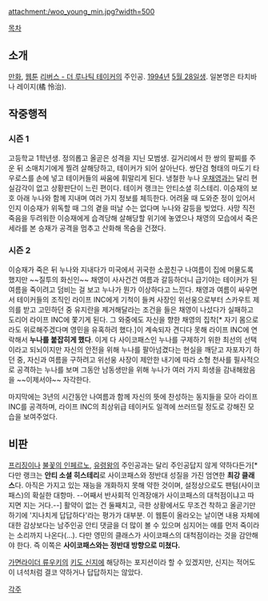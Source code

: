 attachment:/woo_young_min.jpg?width=500

[[목차]]
== 소개 ==
[[만화]], [[웹툰]] [[리버스 - 더 루나틱 테이커]]의 주인공. [[1994년]] [[5월 28일]]생. 일본명은 타치바나 레이지(橘 怜治). 

== 작중행적 ==
=== 시즌 1 ===
고등학교 1학년생. 정의롭고 올곧은 성격을 지닌 모범생. 길거리에서 한 쌍의 팔찌를 주운 뒤 소매치기에게 찔려 살해당하고, 테이커가 되어 살아난다. 쌍단검 형태의 마도기 타우로스를 손에 넣고 테이커들의 싸움에 휘말리게 된다. 냉철한 누나 [[우채영]]과는 달리 현실감각이 없고 상황판단이 느린 편이다. 테이커 랭크는 안티소셜 히스테리. 이승재의 보호 아래 누나와 함께 지내며 여러 가지 정보를 체득한다. 어려울 때 도와준 정이 있어서인지 이승재가 위독할 때 그의 곁을 떠날 수는 없다며 누나와 갈등을 빚었다. 사망 직전 죽음을 두려워한 이승재에게 습격당해 살해당할 위기에 놓였으나 채영의 모습에서 죽은 세라를 본 승재가 공격을 멈추고 산화해 목숨을 건졌다.

=== 시즌 2 ===
이승재가 죽은 뒤 누나와 지내다가 미국에서 귀국한 소꿉친구 나여름이 집에 머물도록 했지만 ~~질투의 화신인~~ 채영이 사사건건 여름과 갈등하더니 급기야는 테이커가 된 여름을 죽이려고 덤비는 걸 보고 누나가 뭔가 이상하다고 느낀다. 채영과 여름이 싸우면서 테이커들의 조직인 라이프 INC에게 기척이 들켜 사장인 위선웅으로부터 스카우트 제의를 받고 고민하던 중 유지란을 제거해달라는 조건을 들은 채영이 나섰다가 실패하고 도리어 라이프 INC에 쫓기게 된다. 그 와중에도 자신을 향한 채영의 집착[* 자기 몸으로라도 위로해주겠다며 영민을 유혹하려 했다.]이 계속되자 견디다 못해 라이프 INC에 연락해서 '''누나를 붙잡히게 했다'''. 이게 다 사이코패스인 누나를 구제하기 위한 최선의 선택이라고 되뇌이지만 자신의 안전을 위해 누나를 팔아넘겼다는 현실을 깨닫고 자포자기 하던 중, 자신과 여름을 구하려고 위선웅 사장이 제안한 내기에 따라 소형 천사를 필사적으로 공격하는 누나를 보며 그동안 남동생만을 위해 누나가 여러 가지 희생을 감내해왔음을 ~~이제서야~~ 자각한다.

마지막에는 3년의 시간동안 나여름과 함께 자신의 뜻에 찬성하는 동지들을 모아 라이프 INC를 공격하며, 라이프 INC의 최상위급 테이커도 일격에 쓰러뜨릴 정도로 강해진 모습을 보여주었다.

== 비판 ==
[[프리징]]이나 [[불꽃의 인페르노]], [[유령왕]]의 주인공과는 달리 주인공답지 않게 약하다든가[* 다만 랭크는 '''안티 소셜 히스테리'''로 사이코패스와 정반대 성질을 가진 엄연한 '''최강 클래스'''다. 아직은 가지고 있는 재능을 개화하지 못해 약한 것이며, 설정상으로도 팬텀(사이코패스)의 확실한 대항마. --어째서 반사회적 인격장애가 사이코패스의 대척점이냐고 따지면 지는 거다.--] 활약이 없는 건 둘째치고, 극한 상황에서도 무조건 착하고 올곧기만 하기에 '지나치게 답답하다'라는 평가가 대부분. 이 웹툰이 올라오는 날이면 내용 자체에 대한 감상보다는 남주인공 안티 댓글을 더 많이 볼 수 있으며 심지어는 얘를 먼저 죽이라는 소리까지 나온다(…). 다만 영민의 클래스가 사이코패스의 대척점이라는 것을 감안해야 한다. 즉 이쪽은 '''사이코패스와는 정반대 방향으로 미쳤다.'''

[[가면라이더 류우키]]의 [[키도 신지]]에 해당하는 포지션이라 할 수 있겠지만, 신지는 적어도 이 녀석처럼 결코 약하거나 답답하지는 않았다.

[[각주]]
